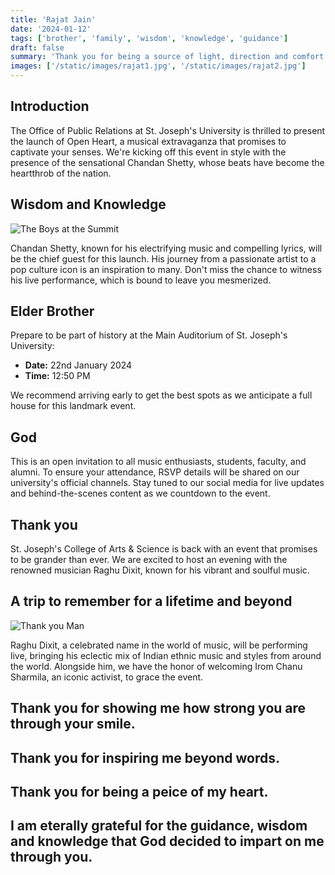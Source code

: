 ```yaml
---
title: 'Rajat Jain'
date: '2024-01-12'
tags: ['brother', 'family', 'wisdom', 'knowledge', 'guidance']
draft: false
summary: 'Thank you for being a source of light, direction and comfort in my life.'
images: ['/static/images/rajat1.jpg', '/static/images/rajat2.jpg']
---
```


## Introduction

The Office of Public Relations at St. Joseph's University is thrilled to present the launch of Open Heart, a musical extravaganza that promises to captivate your senses. We're kicking off this event in style with the presence of the sensational Chandan Shetty, whose beats have become the heartthrob of the nation.

## Wisdom and Knowledge

![The Boys at the Summit](/static/images/rajat1.jpg)

Chandan Shetty, known for his electrifying music and compelling lyrics, will be the chief guest for this launch. His journey from a passionate artist to a pop culture icon is an inspiration to many. Don't miss the chance to witness his live performance, which is bound to leave you mesmerized.

## Elder Brother

Prepare to be part of history at the Main Auditorium of St. Joseph's University:

- **Date:** 22nd January 2024
- **Time:** 12:50 PM

We recommend arriving early to get the best spots as we anticipate a full house for this landmark event.

## God

This is an open invitation to all music enthusiasts, students, faculty, and alumni. To ensure your attendance, RSVP details will be shared on our university's official channels. Stay tuned to our social media for live updates and behind-the-scenes content as we countdown to the event.

## Thank you

St. Joseph's College of Arts & Science is back with an event that promises to be grander than ever. We are excited to host an evening with the renowned musician Raghu Dixit, known for his vibrant and soulful music.

## A trip to remember for a lifetime and beyond

![Thank you Man](/static/images/rajat2.jpg)

Raghu Dixit, a celebrated name in the world of music, will be performing live, bringing his eclectic mix of Indian ethnic music and styles from around the world. Alongside him, we have the honor of welcoming Irom Chanu Sharmila, an iconic activist, to grace the event.

## Thank you for showing me how strong you are through your smile.

## Thank you for inspiring me beyond words.

## Thank you for being a peice of my heart.

## I am eterally grateful for the guidance, wisdom and knowledge that God decided to impart on me through you.
